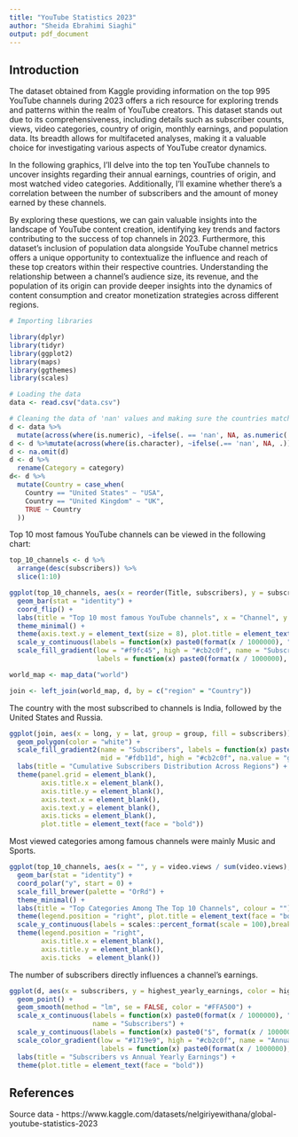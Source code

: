 ```yaml
---
title: "YouTube Statistics 2023"
author: "Sheida Ebrahimi Siaghi"
output: pdf_document
---
```


## Introduction
The dataset obtained from Kaggle providing information on the top 995 YouTube channels during 2023 offers a rich resource for exploring trends and patterns within the realm of YouTube creators. This dataset stands out due to its comprehensiveness, including details such as subscriber counts, views, video categories, country of origin, monthly earnings, and population data. Its breadth allows for multifaceted analyses, making it a valuable choice for investigating various aspects of YouTube creator dynamics.

In the following graphics, I'll delve into the top ten YouTube channels to uncover insights regarding their annual earnings, countries of origin, and most watched video categories. Additionally, I'll examine whether there's a correlation between the number of subscribers and the amount of money earned by these channels.

By exploring these questions, we can gain valuable insights into the landscape of YouTube content creation, identifying key trends and factors contributing to the success of top channels in 2023. Furthermore, this dataset's inclusion of population data alongside YouTube channel metrics offers a unique opportunity to contextualize the influence and reach of these top creators within their respective countries. Understanding the relationship between a channel's audience size, its revenue, and the population of its origin can provide deeper insights into the dynamics of content consumption and creator monetization strategies across different regions.

```r
# Importing libraries

library(dplyr)
library(tidyr)
library(ggplot2)
library(maps)
library(ggthemes)
library(scales)
```


```r
# Loading the data
data <- read.csv("data.csv")
```

```r
# Cleaning the data of 'nan' values and making sure the countries match with our maps library
d <- data %>%
  mutate(across(where(is.numeric), ~ifelse(. == 'nan', NA, as.numeric(.))))
d <- d %>%mutate(across(where(is.character), ~ifelse(.== 'nan', NA, .)))
d <- na.omit(d)
d <- d %>%
  rename(Category = category)
d<- d %>%
  mutate(Country = case_when(
    Country == "United States" ~ "USA",
    Country == "United Kingdom" ~ "UK",
    TRUE ~ Country
  ))
```
Top 10 most famous YouTube channels can be viewed in the following chart:
```r
top_10_channels <- d %>% 
  arrange(desc(subscribers)) %>% 
  slice(1:10)

ggplot(top_10_channels, aes(x = reorder(Title, subscribers), y = subscribers, fill = subscribers)) +
  geom_bar(stat = "identity") +
  coord_flip() +
  labs(title = "Top 10 most famous YouTube channels", x = "Channel", y = "Subscribers") +
  theme_minimal() +
  theme(axis.text.y = element_text(size = 8), plot.title = element_text(face = "bold")) +
  scale_y_continuous(labels = function(x) paste0(format(x / 1000000), "M")) +
  scale_fill_gradient(low = "#f9fc45", high = "#cb2c0f", name = "Subscribers", 
                      labels = function(x) paste0(format(x / 1000000), "M"))

```
```r
world_map <- map_data("world")
```

```r
join <- left_join(world_map, d, by = c("region" = "Country"))

```

The country with the most subscribed to channels is India, followed by the United States and Russia.
```r
ggplot(join, aes(x = long, y = lat, group = group, fill = subscribers)) +
  geom_polygon(color = "white") +
  scale_fill_gradient2(name = "Subscribers", labels = function(x) paste0(format(x / 1000000), "M"), 
                       mid = "#fdb11d", high = "#cb2c0f", na.value = "grey") +
  labs(title = "Cumulative Subscribers Distribution Across Regions") + 
  theme(panel.grid = element_blank(),   
        axis.title.x = element_blank(), 
        axis.title.y = element_blank(), 
        axis.text.x = element_blank(),  
        axis.text.y = element_blank(),  
        axis.ticks = element_blank(),
        plot.title = element_text(face = "bold"))

```
Most viewed categories among famous channels were mainly Music and Sports.
```r
ggplot(top_10_channels, aes(x = "", y = video.views / sum(video.views), fill = Category)) +
  geom_bar(stat = "identity") +
  coord_polar("y", start = 0) +
  scale_fill_brewer(palette = "OrRd") +
  theme_minimal() +
  labs(title = "Top Categories Among The Top 10 Channels", colour = "") +
  theme(legend.position = "right", plot.title = element_text(face = "bold")) + 
  scale_y_continuous(labels = scales::percent_format(scale = 100),breaks = seq(0.1, 1, by = 0.1)) +
  theme(legend.position = "right", 
        axis.title.x = element_blank(),
        axis.title.y = element_blank(),
        axis.ticks  = element_blank()) 
```
The number of subscribers directly influences a channel's earnings.
```r
ggplot(d, aes(x = subscribers, y = highest_yearly_earnings, color = highest_yearly_earnings)) +
  geom_point() +
  geom_smooth(method = "lm", se = FALSE, color = "#FFA500") +
  scale_x_continuous(labels = function(x) paste0(format(x / 1000000), "M"), 
                     name = "Subscribers") +
  scale_y_continuous(labels = function(x) paste0("$", format(x / 1000000), "M"), name = "Annual Earnings") +
  scale_color_gradient(low = "#1719e9", high = "#cb2c0f", name = "Annual Earnings",
                       labels = function(x) paste0(format(x / 1000000), "M")) +
  labs(title = "Subscribers vs Annual Yearly Earnings") +
  theme(plot.title = element_text(face = "bold"))
```

## References
Source data - https://www.kaggle.com/datasets/nelgiriyewithana/global-youtube-statistics-2023